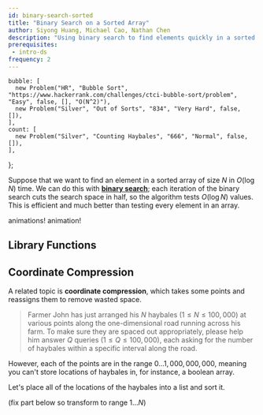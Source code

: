 ```yaml
---
id: binary-search-sorted
title: "Binary Search on a Sorted Array"
author: Siyong Huang, Michael Cao, Nathan Chen
description: "Using binary search to find elements quickly in a sorted array."
prerequisites:
 - intro-ds
frequency: 2
---
```



    bubble: [
      new Problem("HR", "Bubble Sort", "https://www.hackerrank.com/challenges/ctci-bubble-sort/problem", "Easy", false, [], "O(N^2)"),
      new Problem("Silver", "Out of Sorts", "834", "Very Hard", false, []),
    ],
    count: [
      new Problem("Silver", "Counting Haybales", "666", "Normal", false, []),
    ],
};

Suppose that we want to find an element in a sorted array of size $N$ in $O(\log N)$ time. We can do this with [**binary search**](https://en.wikipedia.org/wiki/Binary_search_algorithm); each iteration of the binary search cuts the search space in half, so the algorithm tests $O(\log N)$ values. This is efficient and much better than testing every element in an array.

<Resources>
  <Resource source="KA" title="Binary Search" url="https://www.khanacademy.org/computing/computer-science/algorithms/binary-search/a/binary-search" starred>animations!</Resource>
  <Resource source="CSA" title="Binary Search" url="binary_search" starred>animation!</Resource>
  <Resource source="CPH" title="3.3 - Binary Search" starred></Resource>
  <Resource source="TC" title="Binary Search" url="binary-search"></Resource>
  <Resource source="GFG" title="Binary Search" url="binary-search"></Resource>
</Resources>

## Library Functions

<LanguageSection>

<CPPSection>

<Resources>
  <Resource source="CPP" url="http://www.cplusplus.com/reference/algorithm/lower_bound/" title="lower_bound"> </Resource>
  <Resource source="CPP" url="http://www.cplusplus.com/reference/algorithm/upper_bound/" title="upper_bound"> </Resource>
</Resources>

</CPPSection>

<JavaSection>

<Resources>
  <Resource source="JAVA" url="https://docs.oracle.com/javase/7/docs/api/java/util/Arrays.html#binarySearch(int[],%20int)" title="Arrays.binarySearch"> </Resource>
  <Resource source="JAVA" url="https://docs.oracle.com/javase/7/docs/api/java/util/Collections.html#binarySearch(java.util.List,%20T)" title="Collections.binarySearch"> </Resource>
</Resources>

</JavaSection>

</LanguageSection>

## Coordinate Compression

A related topic is **coordinate compression**, which takes some points and reassigns them to remove wasted space. 

<Problems problems={problems.count} />

> Farmer John has just arranged his $N$ haybales $(1\le N \le 100,000)$ at various points along the one-dimensional road running across his farm. To make sure they are spaced out appropriately, please help him answer $Q$ queries ($1 \le Q \le 100,000$), each asking for the number of haybales within a specific interval along the road.

However, each of the points are in the range $0 \ldots 1,000,000,000$, meaning you can't store locations of haybales in, for instance, a boolean array. 

<Spoiler title="Solution">

Let's place all of the locations of the haybales into a list and sort it.

(fix part below so transform to range $1\ldots N$)

<IncompleteSection />

<!-- Now, we can map distinct points to smaller integers without gaps. For example, if the haybales existed at positions $[1, 4, 5, 9]$ and queries were $(1, 2)$ and $(4, 6)$, we can place the integers together and map them from $[1, 2, 4, 5, 6, 9] \rightarrow [1, 2, 3, 4, 5, 6]$. This effectively transforms the haybale positions into $[1, 3, 4, 6]$ and the queries into $1, 2$ and $3, 5$.

By compressing queries and haybale positions, we've transformed the range of points to $0 \ldots N + 2Q$, allowing us to store prefix sums to effectively query for the number of haybales in a range.
 -->
 
</Spoiler>